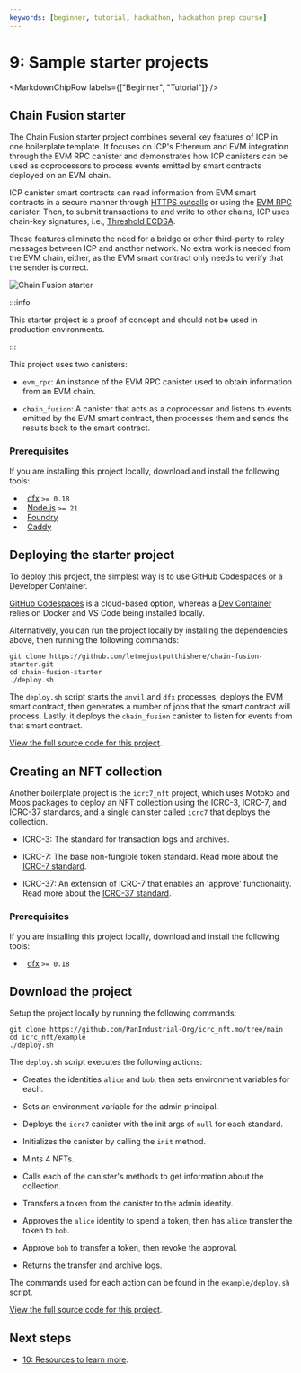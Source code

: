 ```yaml
---
keywords: [beginner, tutorial, hackathon, hackathon prep course]
---
```



# 9: Sample starter projects

<MarkdownChipRow labels={["Beginner", "Tutorial"]} />

## Chain Fusion starter

The Chain Fusion starter project combines several key features of ICP in one boilerplate template. It focuses on ICP's Ethereum and EVM integration through the EVM RPC canister and demonstrates how ICP canisters can be used as coprocessors to process events emitted by smart contracts deployed on an EVM chain.

ICP canister smart contracts can read information from EVM smart contracts in a secure manner through [HTTPS outcalls](https://internetcomputer.org/https-outcalls) or using the [EVM RPC](https://internetcomputer.org/docs/current/developer-docs/multi-chain/ethereum/evm-rpc/overview) canister. Then, to submit transactions to and write to other chains, ICP uses chain-key signatures, i.e., [Threshold ECDSA](https://internetcomputer.org/docs/current/developer-docs/smart-contracts/encryption/t-ecdsa).

These features eliminate the need for a bridge or other third-party to relay messages between ICP and another network. No extra work is needed from the EVM chain, either, as the EVM smart contract only needs to verify that the sender is correct.

![Chain Fusion starter](./_attachments/chain-fusion-starter.png)

:::info

This starter project is a proof of concept and should not be used in production environments.

:::

This project uses two canisters:

- `evm_rpc`: An instance of the EVM RPC canister used to obtain information from an EVM chain.

- `chain_fusion`: A canister that acts as a coprocessor and listens to events emitted by the EVM smart contract, then processes them and sends the results back to the smart contract.

### Prerequisites

If you are installing this project locally, download and install the following tools:

-   [dfx](/docs/current/developer-docs/getting-started/install/) `>= 0.18`
-   [Node.js](https://nodejs.org/en/) `>= 21`
-   [Foundry](https://github.com/foundry-rs/foundry)
-   [Caddy](https://caddyserver.com/docs/install#install)

## Deploying the starter project

To deploy this project, the simplest way is to use GitHub Codespaces or a Developer Container.

[GitHub Codespaces](https://codespaces.new/letmejustputthishere/chain-fusion-starter/?quickstart=1) is a cloud-based option, whereas a [Dev Container](https://vscode.dev/redirect?url=vscode://ms-vscode-remote.remote-containers/cloneInVolume?url=https://github.com/letmejustputthishere/chain-fusion-starter) relies on Docker and VS Code being installed locally.

Alternatively, you can run the project locally by installing the dependencies above, then running the following commands:

```
git clone https://github.com/letmejustputthishere/chain-fusion-starter.git
cd chain-fusion-starter
./deploy.sh
```

The `deploy.sh` script starts the `anvil` and `dfx` processes, deploys the EVM smart contract, then generates a number of jobs that the smart contract will process. Lastly, it deploys the `chain_fusion` canister to listen for events from that smart contract.

[View the full source code for this project](https://github.com/letmejustputthishere/chain-fusion-starter).

## Creating an NFT collection

Another boilerplate project is the `icrc7_nft` project, which uses Motoko and Mops packages to deploy an NFT collection using the ICRC-3, ICRC-7, and ICRC-37 standards, and a single canister called `icrc7` that deploys the collection.

- ICRC-3: The standard for transaction logs and archives.

- ICRC-7: The base non-fungible token standard. Read more about the [ICRC-7 standard](https://github.com/dfinity/ICRC/tree/main/ICRCs/ICRC-7).

- ICRC-37: An extension of ICRC-7 that enables an 'approve' functionality. Read more about the [ICRC-37 standard](https://github.com/dfinity/ICRC/tree/main/ICRCs/ICRC-37).

### Prerequisites

If you are installing this project locally, download and install the following tools:

-   [dfx](/docs/current/developer-docs/getting-started/install/) `>= 0.18`

## Download the project

Setup the project locally by running the following commands:

```
git clone https://github.com/PanIndustrial-Org/icrc_nft.mo/tree/main
cd icrc_nft/example
./deploy.sh
```

The `deploy.sh` script executes the following actions:

- Creates the identities `alice` and `bob`, then sets environment variables for each.

- Sets an environment variable for the admin principal.

- Deploys the `icrc7` canister with the init args of `null` for each standard.

- Initializes the canister by calling the `init` method.

- Mints 4 NFTs.

- Calls each of the canister's methods to get information about the collection.

- Transfers a token from the canister to the admin identity.

- Approves the `alice` identity to spend a token, then has `alice` transfer the token to `bob`.

- Approve `bob` to transfer a token, then revoke the approval.

- Returns the transfer and archive logs.

The commands used for each action can be found in the `example/deploy.sh` script.

[View the full source code for this project](https://github.com/PanIndustrial-Org/icrc_nft.mo).

## Next steps

- [10: Resources to learn more](/docs/current/tutorials/hackathon-prep-course/resources).
